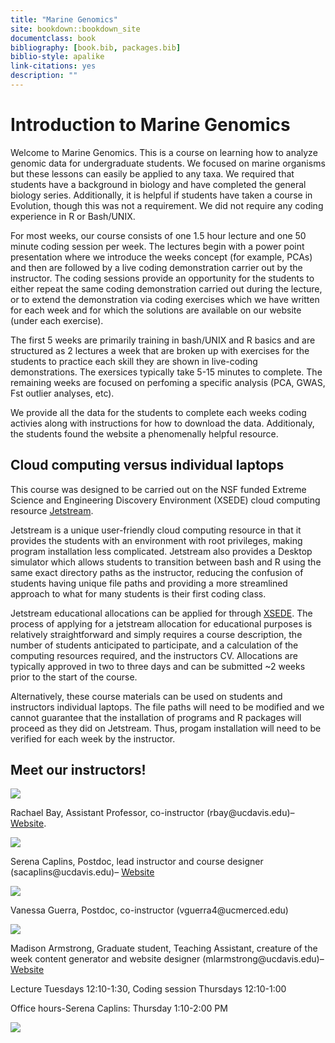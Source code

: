 ```yaml
--- 
title: "Marine Genomics"
site: bookdown::bookdown_site
documentclass: book
bibliography: [book.bib, packages.bib]
biblio-style: apalike
link-citations: yes
description: ""
---
```


# Introduction to Marine Genomics

Welcome to Marine Genomics. This is a course on learning how to analyze genomic data for undergraduate students. We focused on marine organisms but these lessons can easily be applied to any taxa. We required that students have a background in biology and have completed the general biology series. Additionally, it is helpful if students have taken a course in Evolution, though this was not a requirement. We did not require any coding experience in R or Bash/UNIX. 

For most weeks, our course consists of one 1.5 hour lecture and one 50 minute coding session per week. The lectures begin with a power point presentation where we introduce the weeks concept (for example, PCAs) and then are followed by a live coding demonstration carrier out by the instructor. The coding sessions provide an opportunity for the students to either repeat the same coding demonstration carried out during the lecture, or to extend the demonstration via coding exercises which we have written for each week and for which the solutions are available on our website (under each exercise). 

The first 5 weeks are primarily training in bash/UNIX and R basics and are structured as 2 lectures a week that are broken up with exercises for the students to practice each skill they are shown in live-coding demonstrations. The exersices typically take 5-15 minutes to complete. The remaining weeks are focused on perfoming a specific analysis (PCA, GWAS, Fst outlier analyses, etc). 

We provide all the data for the students to complete each weeks coding activies along with instructions for how to download the data. Additionaly, the students found the website a phenomenally helpful resource.

## Cloud computing versus individual laptops

This course was designed to be carried out on the NSF funded Extreme Science and Engineering Discovery Environment (XSEDE) cloud computing resource [Jetstream](https://portal.xsede.org/jetstream). 

Jetstream is a unique user-friendly cloud computing resource in that it provides the students with an environment with root privileges, making program installation less complicated. Jetstream also provides a Desktop simulator which allows students to transition between bash and R using the same exact directory paths as the instructor, reducing the confusion of students having unique file paths and providing a more streamlined approach to what for many students is their first coding class. 

Jetstream educational allocations can be applied for through [XSEDE](https://portal.xsede.org/jetstream#allocations:education). The process of applying for a jetstream allocation for educational purposes is relatively straightforward and simply requires a course description, the number of students anticipated to participate, and a calculation of the computing resources required, and the instructors CV. Allocations are typically approved in two to three days and can be submitted ~2 weeks prior to the start of the course.

Alternatively, these course materials can be used on students and instructors individual laptops. The file paths will need to be modified and we cannot guarantee that the installation of programs and R packages will proceed as they did on Jetstream. Thus, progam installation will need to be verified for each week by the instructor.


## Meet our instructors!

![](./figs/Rachael.jpg)

Rachael Bay, Assistant Professor, co-instructor (rbay@ucdavis.edu)-- [Website](https://baylab.github.io/).

![](./figs/Serena.jpg)

Serena Caplins, Postdoc, lead instructor and course designer (sacaplins@ucdavis.edu)-- [Website](https://serenacaplins.wordpress.com/)

![](./figs/Vanessa.jpg)

Vanessa Guerra, Postdoc, co-instructor (vguerra4@ucmerced.edu) 

![](./figs/Maddie2.jpg)

Madison Armstrong, Graduate student, Teaching Assistant, creature of the week content generator and website designer (mlarmstrong@ucdavis.edu)-- [Website](https://madisonarmstrong.me/)


Lecture Tuesdays 12:10-1:30, Coding session Thursdays 12:10-1:00

Office hours-Serena Caplins: Thursday 1:10-2:00 PM


![](./figs/urchins.jpg)


